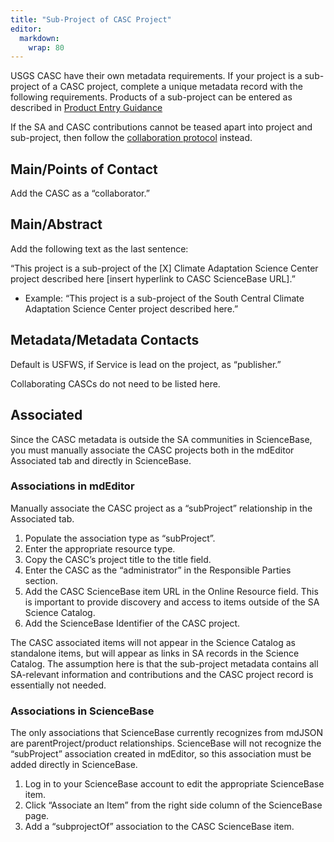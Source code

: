 ```yaml
---
title: "Sub-Project of CASC Project"
editor: 
  markdown: 
    wrap: 80
---
```


USGS CASC have their own metadata requirements. If your project is a sub-project
of a CASC project, complete a unique metadata record with the following
requirements. Products of a sub-project can be entered as described in 
[Product Entry Guidance](../product_entry_guidance/overview_project.qmd)

If the SA and CASC contributions cannot be teased apart into project and
sub-project, then follow the [collaboration protocol](../collaboration_protocol.qmd) 
instead.

## Main/Points of Contact

Add the CASC as a “collaborator.”

## Main/Abstract

Add the following text as the last sentence:

“This project is a sub-project of the \[X\] Climate Adaptation Science Center
project described here \[insert hyperlink to CASC ScienceBase URL\].”

-   Example: “This project is a sub-project of the South Central Climate
    Adaptation Science Center project described here.”

## Metadata/Metadata Contacts

Default is USFWS, if Service is lead on the project, as “publisher.”

Collaborating CASCs do not need to be listed here.

## Associated

Since the CASC metadata is outside the SA communities in ScienceBase, you must
manually associate the CASC projects both in the mdEditor Associated tab and
directly in ScienceBase.

### Associations in mdEditor

Manually associate the CASC project as a “subProject” relationship in the
Associated tab.

1.  Populate the association type as “subProject”.
2.  Enter the appropriate resource type.
3.  Copy the CASC’s project title to the title field.
4.  Enter the CASC as the “administrator” in the Responsible Parties section.
5.  Add the CASC ScienceBase item URL in the Online Resource field. This is
    important to provide discovery and access to items outside of the SA Science
    Catalog.
6.  Add the ScienceBase Identifier of the CASC project.

The CASC associated items will not appear in the Science Catalog as standalone
items, but will appear as links in SA records in the Science Catalog. The
assumption here is that the sub-project metadata contains all SA-relevant
information and contributions and the CASC project record is essentially not
needed.

### Associations in ScienceBase

The only associations that ScienceBase currently recognizes from mdJSON are
parentProject/product relationships. ScienceBase will not recognize the
“subProject” association created in mdEditor, so this association must be added
directly in ScienceBase.

1.  Log in to your ScienceBase account to edit the appropriate ScienceBase item.
2.  Click “Associate an Item” from the right side column of the ScienceBase
    page.
3.  Add a “subprojectOf” association to the CASC ScienceBase item.
